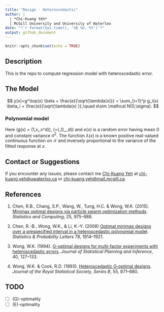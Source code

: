 ```yaml
---
title: "Design - Heteroscedastic"
author: |
  | *Chi-Kuang Yeh*
  | McGill University and University of Waterloo
date: "*`r format(Sys.time(), '%B %d, %Y')`*"
output: github_document
---
```


\newcommand{\cov}{\mathbb{c}ov}
\newcommand{\N}{\mathcal N}
\newcommand{\X}{\mathcal X}

```r
knitr::opts_chunk$set(echo = TRUE)
```

## Description

This is the repo to compute regression model with heteroscedastic error.

## The Model

$$
  y(x)=g^\top(x) \beta + \frac{e}{\sqrt{\lambda(x)}} = \sum_{i=1}^p g_i(x) \beta_i + \frac{e}{\sqrt{\lambda(x) }},\quad e\sim \N(0,\sigma).
$$

### Polynomial model

Here \(g(x) = (1,x,\dots,x^d\)\), \(\beta=(\beta_0,\dots,\beta_d)\) and $e(x)$ is a random error having mean 0 and constant variance $\sigma^2$. The function $\lambda(x)$ is a known positive real-valued continuous function on $\X$ and inversely proportional to the variance of the fitted response at $x$.

## Contact or Suggestions

If you encounter any issues, please contact me [Chi-Kuang Yeh](https://chikuang.github.io/) at [chi-kuang.yeh@uwaterloo.ca](mailto:chi-kuang.yeh@uwaterloo.ca) or [chi-kuang.yeh@mail.mcgill.ca](mailto:chi-kuang.yeh@mail.mcgill.ca).  

## References

1. Chen, R.B., Chang, S.P., Wang, W., Tung, H.C. & Wong, W.K. (2015). [Minimax optimal designs via particle swarm optimization methods](https://link.springer.com/article/10.1007/s11222-014-9466-0). *Statistics and Computing*, 25, 975--988.

2. Chen, R.-B., Wong, W.K., & Li, K.-Y. (2008) [Optimal minimax designs over a prespecified interval in a heteroscedastic polynomial model](https://www.sciencedirect.com/science/article/pii/S0167715208000588?casa_token=CSYGIaqcSycAAAAA:xH69BebDGq6GYitdc3m28CCcE8AFU8a0qL8DbHifzMxgyAwuP-7MBltelbBokw9QiVl8wz9bsjQ). *Statistics & Probability Letters* 78, 1914--1921.

3. Wong, W.K. (1994). [G-optimal designs for multi-factor experiments with heteroscedastic errors](https://www.sciencedirect.com/science/article/pii/0378375894901465). *Journal of Statistical Planning and Inference*, 40, 127--133.

4. Wong, W.K. & Cook, R.D. (1993). [Heteroscedastic G‐optimal designs](https://www.jstor.org/stable/2345999). *Journal of the Royal Statistical Society, Series B*, 55, 871--880.

## TODO

+ [ ] \(G\)-optimality
+ [ ] \(E\)-optimality